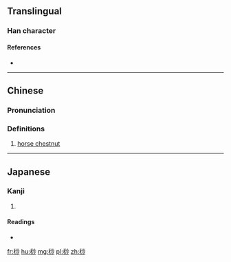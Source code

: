 ==Translingual==

===Han character===
{{Han char|rn=75|rad=木|as=07|sn=11|four=49920|canj=DEFH|ids=⿰木沙}}

====References====
* {{Han ref|kx=0526.220|dkj=14797|dj=0915.150|hdz=21220.030|uh=686B|ud=26731|bh=D5C4|bd=54724}}

----

==Chinese==
{{zh-forms}}

===Pronunciation===
{{zh-pron
|m=suō
|c=so1
|mc=y
|oc=y
|ma=
|cat=n
}}

===Definitions===
# [[horse chestnut]]

----

==Japanese==

===Kanji===
{{ja-kanji|grade=|rs=木07}}

# {{defn|lang=ja|sort=木07}}

====Readings====
* {{ja-readings|on=[[さ]] (sa)|kun=[[へご]] (hego)}}

[[fr:桫]]
[[hu:桫]]
[[mg:桫]]
[[pl:桫]]
[[zh:桫]]